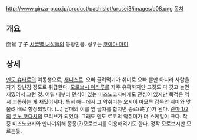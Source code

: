 http://www.ginza-p.co.jp/product/pachislot/urusei3/images/c08.png
[[목차]]
== 개요 ==
面堂 了子
[[시끌별 녀석들]]의 등장인물. 성우는 [[코야마 마미]].
== 상세 ==
[[멘도 슈타로]]의 여동생으로, [[새디스트]]. 오빠 골려먹기가 취미로 오빠 뿐만 아니라 사람을 자기 장난감 정도로 취급한다. [[모로보시 아타루]]를 자주 유혹하지만 그것도 다 갖고 놀면 재밌어서 그런 것. 어릴 때부터 면식이 있는 미즈노코지에게도 관심이 있지만 목적은 역시 괴롭히는 게 재밌어서다. 특히 애니에서 그 악취미는 오시이 마모루 감독의 취미와 맞물려 배로 향상되었다. (...) 남매의 이름 앞 글자를 합치면 종료(終了)가 된다. [[란마 1/2]]의 [[쿠노 코다치]]의 모티브가 되었다. 그래도 멘도 료코의 악취미가 더 스케일이 크다. 작중 미즈노코지와 만나기위해 종종(?)모로보시를 이용해먹기도 한다. 정작 모로보시만 모르는듯.
